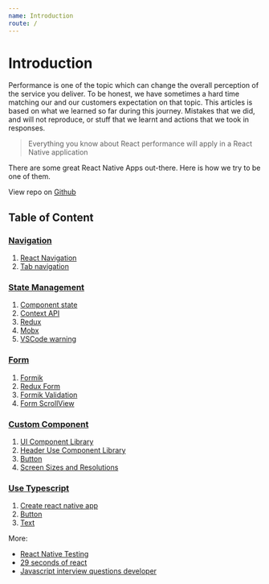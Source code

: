 ```yaml
---
name: Introduction
route: /
---
```


# Introduction

Performance is one of the topic which can change the overall perception of the service you deliver. 
To be honest, we have sometimes a hard time matching our and our customers expectation on that topic. 
This articles is based on what we learned so far during this journey. 
Mistakes that we did, and will not reproduce, or stuff that we learnt and actions that we took in responses.


> Everything you know about React performance will apply in a React Native application


There are some great React Native Apps out-there. Here is how we try to be one of them.

View repo on [Github](https://github.com/tuantvk/react-native-flawless-ui)


## Table of Content

### [Navigation](/navigation)
1. [React Navigation](/navigation#react-navigation)
2. [Tab navigation](/navigation#tab-navigation)

### [State Management](/state-management)
1. [Component state](/state-management#component-state)
2. [Context API](/state-management#context-api)
3. [Redux](/state-management#redux)
4. [Mobx](/state-management#mobx)
5. [VSCode warning](/state-management#vscode-warning)

### [Form](/form)
1. [Formik](/form#formik)
2. [Redux Form](/form#redux-form)
3. [Formik Validation](/form#formik-validation)
4. [Form ScrollView](/form#form-scrollview)

### [Custom Component](/custom-component)
1. [UI Component Library](/custom-component#ui-component-library)
2. [Header Use Component Library](/custom-component#header-use-component-library)
3. [Button](/custom-component#button)
4. [Screen Sizes and Resolutions](/custom-component#screen-sizes-and-resolutions)

### [Use Typescript](/use-typescript)
1. [Create react native app](/use-typescript#create-react-native-app)
2. [Button](/use-typescript#button)
3. [Text](/use-typescript#text)


More:

- [React Native Testing](https://github.com/tuantvk/WtfReactNativeTesting)
- [29 seconds of react](https://github.com/tuantvk/29-seconds-of-react)
- [Javascript interview questions developer](https://github.com/tuantvk/javascript-interview-questions-developer)